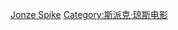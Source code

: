 {{Navbox
|name = Spike Jonze
|title = [[斯派克·琼斯|-{zh-cn:斯派克·琼斯;zh-tw:史派克·瓊斯;zh-hk:史碧奇·鍾斯;}-]]导演作品
|state = {{{state|autocollapse}}}
|listclass = hlist
|group1 = 剧情长片
|list1 =
* [[傀儡人生]] (1999)
* [[兰花窃贼]] (2002)
* [[野獸冒險樂園_(電影)|野獸冒險樂園]] (2009)
* [[雲端情人|-{zh:雲端情人;zh-hans:云端情人;zh-hant:雲端情人;zh-cn:她;zh-hk:觸不到的她;zh-mo:觸不到的她;zh-sg:云端情人;zh-tw:雲端情人;}-]] (2013)
|group2 = 纪录片
|list2 =
* ''Amarillo by Morning'' (1998)
* ''Tell Them Anything You Want: A Portrait of Maurice Sendak'' (2009)
|group3 = 短片
|list3 =
* ''How They Get There'' (1997)
* ''Torrance Rises'' (1999)
* ''We Were Once a Fairytale'' (2009)
* ''I'm Here'' (2010)
* ''Scenes from the Suburbs'' (2011)
|group4 = 滑板片
|list4 =
* ''Rubbish Heap'' (1989)
* ''Video Days'' (1991)
* ''Mouse'' (1997)
* ''The Chocolate Tour'' (1999)
* ''Yeah Right!'' (2003)
* ''Hot Chocolate'' (2004)
* ''Krooked Chronicles'' (2006)
* ''Fully Flared'' (2007)
* ''Final Flare'' (2008)
}}<noinclude>
{{collapsible option}}
[[Category:美国电影导演模板|Jonze Spike]]
[[Category:斯派克·琼斯电影]]
</noinclude>